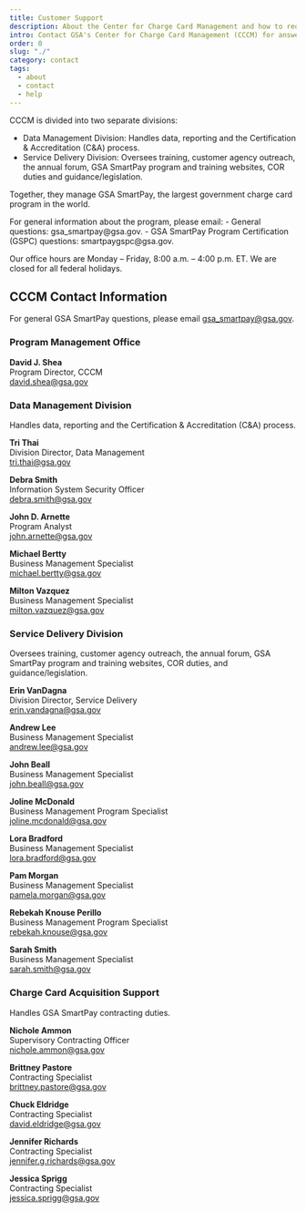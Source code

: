 ```yaml
---
title: Customer Support
description: About the Center for Charge Card Management and how to request support
intro: Contact GSA's Center for Charge Card Management (CCCM) for answers to general questions about GSA SmartPay®.
order: 0
slug: "./"
category: contact
tags:
  - about
  - contact
  - help
---
```


CCCM is divided into two separate divisions: 

- Data Management Division: Handles data, reporting and the Certification & Accreditation (C&A) process. 
- Service Delivery Division: Oversees training, customer agency outreach, the annual forum, GSA SmartPay program and training websites, COR duties and guidance/legislation.  

Together, they manage GSA SmartPay, the largest government charge card program in the world.

<SummaryBox>
For general information about the program, please email:
- General questions: gsa_smartpay@gsa.gov.
- GSA SmartPay Program Certification (GSPC) questions: smartpaygspc@gsa.gov​.

Our office hours are Monday – Friday, 8:00 a.m. – 4:00 p.m. ET. We are closed for all federal holidays.
</SummaryBox>


## CCCM Contact Information
For general GSA SmartPay questions, please email gsa_smartpay@gsa.gov.

### Program Management Office

**David J. Shea**  
Program Director, CCCM  
david.shea@gsa.gov

### Data Management Division
Handles data, reporting and the Certification & Accreditation (C&A) process.

**Tri Thai**  
Division Director, Data Management   
tri.thai@gsa.gov  

**Debra Smith**  
Information System Security Officer  
debra.smith@gsa.gov

**John D. Arnette**  
Program Analyst  
john.arnette@gsa.gov

**Michael Bertty**  
Business Management Specialist  
michael.bertty@gsa.gov  

**Milton Vazquez**  
Business Management Specialist  
milton.vazquez@gsa.gov

### Service Delivery Division
Oversees training, customer agency outreach, the annual forum, GSA SmartPay program and training websites, COR duties, and guidance/legislation.

**Erin VanDagna**  
Division Director, Service Delivery  
erin.vandagna@gsa.gov  

**Andrew Lee**  
Business Management Specialist  
andrew.lee@gsa.gov  

**John Beall**  
Business Management Specialist  
john.beall@gsa.gov

**Joline McDonald**  
Business Management Program Specialist  
joline.mcdonald@gsa.gov  

**Lora Bradford**  
Business Management Specialist  
lora.bradford@gsa.gov  

**Pam Morgan**  
Business Management Specialist  
pamela.morgan@gsa.gov  

**Rebekah Knouse Perillo**  
Business Management Program Specialist  
rebekah.knouse@gsa.gov  

**Sarah Smith**  
Business Management Specialist  
sarah.smith@gsa.gov

### Charge Card Acquisition Support
Handles GSA SmartPay contracting duties.

**Nichole Ammon**  
Supervisory Contracting Officer   
nichole.ammon@gsa.gov  

**Brittney Pastore**  
Contracting Specialist  
brittney.pastore@gsa.gov

**Chuck Eldridge**  
Contracting Specialist  
david.eldridge@gsa.gov

**Jennifer Richards**  
Contracting Specialist  
jennifer.g.richards@gsa.gov

**Jessica Sprigg**  
Contracting Specialist  
jessica.sprigg@gsa.gov
